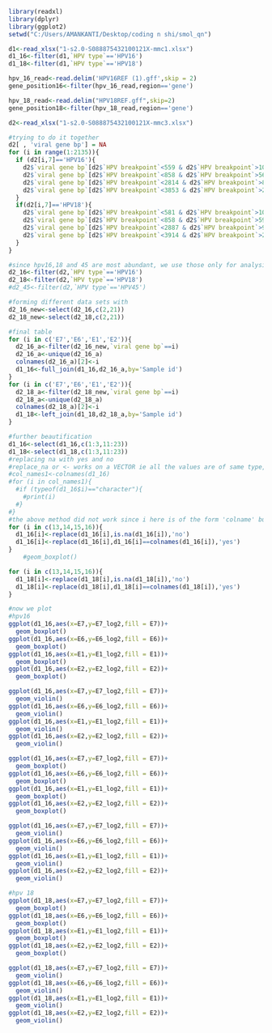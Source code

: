 ```{r}
library(readxl)
library(dplyr)
library(ggplot2)
setwd("C:/Users/AMANKANTI/Desktop/coding n shi/smol_qn")
```

```{r}
d1<-read_xlsx("1-s2.0-S088875432100121X-mmc1.xlsx")
d1_16<-filter(d1,`HPV type`=='HPV16')
d1_18<-filter(d1,`HPV type`=='HPV18')
```

```{r}
hpv_16_read<-read.delim('HPV16REF (1).gff',skip = 2)
gene_position16<-filter(hpv_16_read,region=='gene')

hpv_18_read<-read.delim("HPV18REF.gff",skip=2)
gene_position18<-filter(hpv_18_read,region=='gene')
```

```{r}
d2<-read_xlsx("1-s2.0-S088875432100121X-mmc3.xlsx")
```

```{r}
#trying to do it together
d2[ , 'viral gene bp'] = NA
for (i in range(1:2135)){
  if (d2[i,7]=='HPV16'){
    d2$`viral gene bp`[d2$`HPV breakpoint`<559 & d2$`HPV breakpoint`>104] <- 'E6'
    d2$`viral gene bp`[d2$`HPV breakpoint`<858 & d2$`HPV breakpoint`>562] <- 'E7'
    d2$`viral gene bp`[d2$`HPV breakpoint`<2814 & d2$`HPV breakpoint`>865] <- 'E1'
    d2$`viral gene bp`[d2$`HPV breakpoint`<3853 & d2$`HPV breakpoint`>2756] <- 'E2'
  }
  if(d2[i,7]=='HPV18'){
    d2$`viral gene bp`[d2$`HPV breakpoint`<581 & d2$`HPV breakpoint`>105] <- 'E6'
    d2$`viral gene bp`[d2$`HPV breakpoint`<858 & d2$`HPV breakpoint`>590] <- 'E7'
    d2$`viral gene bp`[d2$`HPV breakpoint`<2887 & d2$`HPV breakpoint`>914] <- 'E1'
    d2$`viral gene bp`[d2$`HPV breakpoint`<3914 & d2$`HPV breakpoint`>2817] <- 'E2'
  }
}
```

```{r}
#since hpv16,18 and 45 are most abundant, we use those only for analysis
d2_16<-filter(d2,`HPV type`=='HPV16')
d2_18<-filter(d2,`HPV type`=='HPV18')
#d2_45<-filter(d2,`HPV type`=='HPV45')
```

```{r}
#forming different data sets with
d2_16_new<-select(d2_16,c(2,21))
d2_18_new<-select(d2_18,c(2,21))
```

```{r}
#final table
for (i in c('E7','E6','E1','E2')){
  d2_16_a<-filter(d2_16_new,`viral gene bp`==i)
  d2_16_a<-unique(d2_16_a)
  colnames(d2_16_a)[2]<-i
  d1_16<-full_join(d1_16,d2_16_a,by='Sample id')
}
for (i in c('E7','E6','E1','E2')){
  d2_18_a<-filter(d2_18_new,`viral gene bp`==i)
  d2_18_a<-unique(d2_18_a)
  colnames(d2_18_a)[2]<-i
  d1_18<-left_join(d1_18,d2_18_a,by='Sample id')
}
```

```{r}
#further beautification
d1_16<-select(d1_16,c(1:3,11:23))
d1_18<-select(d1_18,c(1:3,11:23))
#replacing na with yes and no
#replace_na or <- works on a VECTOR ie all the values are of same type, so when you apply it to the entire data frame, the columns in which are numerical won't take na value as a string and vice versa
#col_names1<-colnames(d1_16)
#for (i in col_names1){
  #if (typeof(d1_16$i)=="character"){
    #print(i)
  #}
#}
#the above method did not work since i here is of the form 'colname' but when we apply $, we dont need the quotes
for (i in c(13,14,15,16)){
  d1_16[i]<-replace(d1_16[i],is.na(d1_16[i]),'no')
  d1_16[i]<-replace(d1_16[i],d1_16[i]==colnames(d1_16[i]),'yes')
}
    #geom_boxplot()

for (i in c(13,14,15,16)){
  d1_18[i]<-replace(d1_18[i],is.na(d1_18[i]),'no')
  d1_18[i]<-replace(d1_18[i],d1_18[i]==colnames(d1_18[i]),'yes')
}


```

```{r}
#now we plot
#hpv16
ggplot(d1_16,aes(x=E7,y=E7_log2,fill = E7))+
  geom_boxplot()
ggplot(d1_16,aes(x=E6,y=E6_log2,fill = E6))+
  geom_boxplot()
ggplot(d1_16,aes(x=E1,y=E1_log2,fill = E1))+
  geom_boxplot()
ggplot(d1_16,aes(x=E2,y=E2_log2,fill = E2))+
  geom_boxplot()
```

```{r}
ggplot(d1_16,aes(x=E7,y=E7_log2,fill = E7))+
  geom_violin()
ggplot(d1_16,aes(x=E6,y=E6_log2,fill = E6))+
  geom_violin()
ggplot(d1_16,aes(x=E1,y=E1_log2,fill = E1))+
  geom_violin()
ggplot(d1_16,aes(x=E2,y=E2_log2,fill = E2))+
  geom_violin()
```

```{r}
ggplot(d1_16,aes(x=E7,y=E7_log2,fill = E7))+
  geom_boxplot()
ggplot(d1_16,aes(x=E6,y=E6_log2,fill = E6))+
  geom_boxplot()
ggplot(d1_16,aes(x=E1,y=E1_log2,fill = E1))+
  geom_boxplot()
ggplot(d1_16,aes(x=E2,y=E2_log2,fill = E2))+
  geom_boxplot()
```

```{r}
ggplot(d1_16,aes(x=E7,y=E7_log2,fill = E7))+
  geom_violin()
ggplot(d1_16,aes(x=E6,y=E6_log2,fill = E6))+
  geom_violin()
ggplot(d1_16,aes(x=E1,y=E1_log2,fill = E1))+
  geom_violin()
ggplot(d1_16,aes(x=E2,y=E2_log2,fill = E2))+
  geom_violin()
```

```{r}
#hpv 18
ggplot(d1_18,aes(x=E7,y=E7_log2,fill = E7))+
  geom_boxplot()
ggplot(d1_18,aes(x=E6,y=E6_log2,fill = E6))+
  geom_boxplot()
ggplot(d1_18,aes(x=E1,y=E1_log2,fill = E1))+
  geom_boxplot()
ggplot(d1_18,aes(x=E2,y=E2_log2,fill = E2))+
  geom_boxplot()
```

```{r}
ggplot(d1_18,aes(x=E7,y=E7_log2,fill = E7))+
  geom_violin()
ggplot(d1_18,aes(x=E6,y=E6_log2,fill = E6))+
  geom_violin()
ggplot(d1_18,aes(x=E1,y=E1_log2,fill = E1))+
  geom_violin()
ggplot(d1_18,aes(x=E2,y=E2_log2,fill = E2))+
  geom_violin()
```

